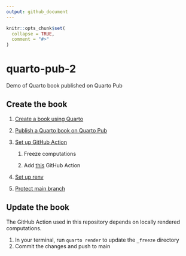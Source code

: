 ```yaml
---
output: github_document
---
```


<!-- README.md is generated from README.Rmd. Please edit that file -->

```r
knitr::opts_chunk$set(
  collapse = TRUE,
  comment = "#>"
)
```

# quarto-pub-2

<!-- badges: start -->

<!-- badges: end -->

Demo of Quarto book published on Quarto Pub

## Create the book

1.  [Create a book using Quarto](https://quarto.org/docs/books/)

2.  [Publish a Quarto book on Quarto Pub](https://quarto.org/docs/publishing/quarto-pub.html)

3.  [Set up GitHub Action](https://quarto.org/docs/publishing/quarto-pub.html#github-action)

    1.  Freeze computations

    2.  Add [this](https://quarto.org/docs/publishing/quarto-pub.html#publish-action) GitHub Action

4.  [Set up renv](https://quarto.org/docs/publishing/quarto-pub.html#prerequisites)

5.  [Protect main branch](https://docs.github.com/en/repositories/configuring-branches-and-merges-in-your-repository/managing-protected-branches/managing-a-branch-protection-rule)

## Update the book

The GitHub Action used in this repository depends on locally rendered computations.

1.  In your terminal, run `quarto render` to update the `_freeze` directory
2.  Commit the changes and push to main
